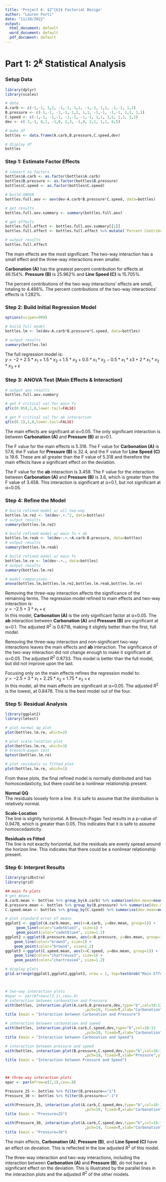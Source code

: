 ---
title: 'Project 6: $2^{k}$ Factorial Design'
author: "Lauren Forti"
date: "11/20/2022"
output:
  html_document: default
  word_document: default
  pdf_document: default
---


# **Part 1: $2^{k}$ Statistical Analysis**

### Setup Data
```{r message=FALSE, warning=FALSE}
library(dplyr)
library(scales)

# data
A.carb <- c(-1,-1, 1,1, -1,-1, 1,1, -1,-1, 1,1, -1,-1, 1,1)
B.pressure <- c(-1,-1, -1,-1, 1,1, 1,1, -1,-1, -1,-1, 1,1, 1,1)
C.speed <- c(-1,-1, -1,-1, -1,-1, -1,-1, 1,1, 1,1, 1,1, 1,1)
dev <- c(-3,-1, 0,1, -1,0, 2,3, -1,0, 2,1, 1,1, 6,5)

# make df
bottles <- data.frame(A.carb,B.pressure,C.speed,dev)

# display df
bottles
```


### Step 1: Estimate Factor Effects
```{r}
# convert to factors
bottles$A.carb <- as.factor(bottles$A.carb)
bottles$B.pressure <- as.factor(bottles$B.pressure)
bottles$C.speed <- as.factor(bottles$C.speed)

# build ANOVA
bottles.full.aov <- aov(dev~A.carb*B.pressure*C.speed, data=bottles)

# get results
bottles.full.aov.summary <- summary(bottles.full.aov)

# get effects
bottles.full.effect <- bottles.full.aov.summary[[1]]
bottles.full.effect <- bottles.full.effect %>% mutate(`Percent Contribution` = (`Sum Sq`/sum(`Sum Sq`))*100)

# output results
bottles.full.effect
```

The main effects are the most significant. The two-way interaction has a small effect and the three-way interactions even smaller.  

**Carbonation (A)** has the greatest percent contribution for effects at 46.154%. **Pressure (B)** is 25.962% and **Line Speed (C)** is 15.705%.  

The percent contributions of the two-way interactions' effects are small, totaling to 4.488%. The percent contributions of the two-way interactions' effects is 1.282%.  



### Step 2: Build Initial Regression Model
```{r}
options(scipen=999)

# build full model
bottles.lm <- lm(dev~A.carb*B.pressure*C.speed, data=bottles)

# output results
summary(bottles.lm)
```

The full regression model is:  
$y = -2 + 2.5*x_{1} + 1.5*x_{2} + 1.5*x_{3} + 0.5*x_{1}*x_{2} - 0.5*x_{1}*x{3} + 2*x_{1}*x_{2}*x_{3} + \epsilon$  



### Step 3: ANOVA Test (Main Effects & Interaction)
```{r}
# output aov results
bottles.full.aov.summary

# get F critical val for main fx
qf(c(0.05),1,8,lower.tail=FALSE)

# get F critical val for ab interaction
qf(c(0.1),1,8,lower.tail=FALSE)
```

The main effects are significant at α=0.05. The only significant interaction is between **Carbonation (A)** and **Pressure (B)** at α=0.1.  

The F value for the main effects is 5.318. The F value for **Carbonation (A)** is 57.6, the F value for **Pressure (B)** is 32.4, and the F value for **Line Speed (C)** is 19.6. These are all greater than the F value of 5.318 and therefore the main effects have a significant effect on the deviation.  

The F value for the **ab** interaction is 3.458. The F value for the interaction between **Carbonation (A)** and **Pressure (B)** is 3.6, which is greater than the F value of 3.458. This interaction is significant at α=0.1, but not significant at α=0.05.  



### Step 4: Refine the Model
```{r}
# build refined model w/ all two-way
bottles.lm.re2 <- lm(dev~.+.^2, data=bottles)
# output results
summary(bottles.lm.re2)

# build refined model w/ main fx + ab
bottles.lm.reab <- lm(dev~.+.+A.carb:B.pressure, data=bottles)
# output results
summary(bottles.lm.reab)

# build refined model w/ main fx
bottles.lm.re <- lm(dev~.+., data=bottles)
# output results
summary(bottles.lm.re)

# model comparisons
anova(bottles.lm,bottles.lm.re2,bottles.lm.reab,bottles.lm.re)
```

Removing the three-way interaction affects the significance of the remaining terms. The regression model refined to main effects and two-way interaction is:  
$y = -2.5 + 3*x_{1} + \epsilon$  
In this model, **Carbonation (A)** is the only significant factor at α=0.05. The **ab** interaction between **Carbonation (A)** and **Pressure (B)** are significant at α=0.1. The adjusted $R^{2}$ is 0.8718, making it slightly better than the first, full model.  

Removing the three-way interaction and non-significant two-way interactions leaves the main effects and **ab** interaction. The significance of the two-way interaction did not change enough to make it significant at α=0.05. The adjusted $R^{2}$ 0.8733. This model is better than the full model, but did not improve upon the last.  

Focusing only on the main effects refines the regression model to:  
$y = -2.5 + 3*x_{1} + 2.25*x_{2} + 1.75*x_{3} + \epsilon$  
In this model, all the main effects are significant at α=0.05. The adjusted $R^{2}$ is the lowest, at 0.8478. This is the best model out of the four.  



### Step 5: Residual Analysis
```{r message=FALSE, warning=FALSE}
library(ggplot2)
library(lmtest)

# plot normal qq plot
plot(bottles.lm.re, which=2)

# plot scale-location plot
plot(bottles.lm.re, which=3)
# breusch-pagan test
bptest(bottles.lm.re)

# plot residuals vs fitted plot
plot(bottles.lm.re, which=1)
```

From these plots, the final refined model is normally distributed and has homoscedasticity, but there could be a nonlinear relationship present.  

**Normal QQ**  
The residuals loosely form a line. It is safe to assume that the distribution is relatively normal.  

**Scale-Location**  
The line is slightly horizontal. A Breusch-Pagan Test results in a p-value of 0.9478, which is greater than 0.05. This indicates that it is safe to assume homoscedasticity.  

**Residuals vs Fitted**  
The line is not exactly horizontal, but the residuals are evenly spread around the horizon line. This indicates that there could be a nonlinear relationship present.  



### Step 6: Interpret Results
```{r message=FALSE, warning=FALSE}
library(gridExtra)
library(grid)

## main fx plots
# get means
A.carb.mean <- bottles %>% group_by(A.carb) %>% summarise(dev.mean=mean(dev))
B.pressure.mean <- bottles %>% group_by(B.pressure) %>% summarise(dev.mean=mean(dev))
C.speed.mean <- bottles %>% group_by(C.speed) %>% summarise(dev.mean=mean(dev))

# plot standard error of means
ggplot1 <- ggplot(A.carb.mean, aes(x=A.carb, y=dev.mean, group=1)) + 
     geom_line(color="cadetblue3", size=1) +
     geom_point(color="cadetblue4", size=1.2)
ggplot2 <-ggplot(B.pressure.mean, aes(x=B.pressure, y=dev.mean, group=1)) + 
    geom_line(color="brown3", size=1) +
    geom_point(color="brown4", size=1.2)
ggplot3 <-ggplot(C.speed.mean, aes(x=C.speed, y=dev.mean, group=1)) + 
    geom_line(color="chartreuse3", size=1) +
    geom_point(color="chartreuse4", size=1.2)

# display plots
grid.arrange(ggplot1,ggplot2,ggplot3, nrow = 1, top=textGrob("Main Effect Plots",gp=gpar(fontsize=18,font=3)))



# two-way interaction plots
#opar <- par(mfrow=c(3,1),cex=.8)
# interaction between carbonation and Pressure
with(bottles, interaction.plot(A.carb,B.pressure,dev,type="b",col=10:12
                                    ,pch=19, fixed=T,xlab="Carbonation",ylab="Average Deviation"))
title (main = "Interaction between Carbonation and Pressure")

# interaction between carbonation and speed
with(bottles, interaction.plot(A.carb,C.speed,dev,type="b",col=10:12
                                    ,pch=19, fixed=T,xlab="Carbonation",ylab="Average Deviation"))
title (main = "Interaction between Carbonation and Speed")

# interaction between pressure and speed
with(bottles, interaction.plot(B.pressure,C.speed,dev,type="b",col=10:12
                                    ,pch=19, fixed=T,xlab="Pressure",ylab="Average Deviation"))
title (main = "Interaction between Pressure and Speed")



## three-way interaction plots
opar <- par(mfrow=c(2,1),cex=.8)

Pressure_25 <- bottles %>% filter(B.pressure=="1")
Pressure_30 <- bottles %>% filter(B.pressure=="-1")

with(Pressure_25, interaction.plot(A.carb,C.speed,dev,type="b",col=10:12
                                    ,pch=19, fixed=T,xlab="Carbonation",ylab="Average Deviation"))
title (main = "Pressure=25")

with(Pressure_30, interaction.plot(A.carb,C.speed,dev,type="b",col=10:12
                                    ,pch=19, fixed=T,xlab="Carbonation",ylab="Average Deviation"))
title (main = "Pressure=30")
```

The main effects, **Carbonation (A)**, **Pressure (B)**, and **Line Speed (C)** have an effect on deviation. This is reflected in the low adjusted $R^{2}$ of this model.  

The three-way interaction and two-way interactions, including the interaction between **Carbonation (A)** and **Pressure (B)**, do not have a significant effect on the deviation. This is illustrated by the parallel lines in the interaction plots and the adjusted $R^{2}$ of the other models.    
\
\
\